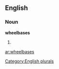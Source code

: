 
==English==

===Noun===
'''wheelbases'''

# {{plural of|[[wheelbase]]}}

[[Category:English plurals]]

[[ar:wheelbases]]